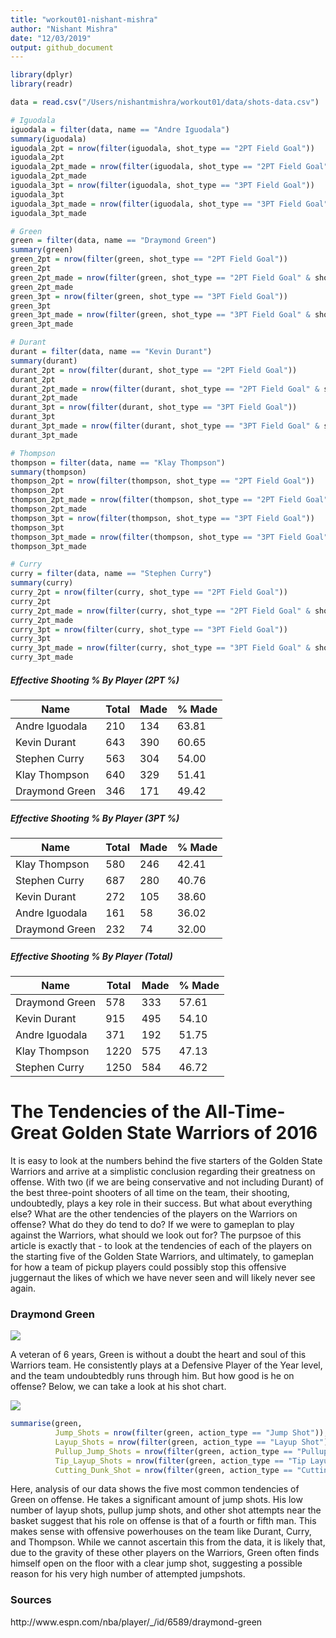 ```yaml
---
title: "workout01-nishant-mishra"
author: "Nishant Mishra"
date: "12/03/2019"
output: github_document
---
```


```r
library(dplyr)
library(readr)

data = read.csv("/Users/nishantmishra/workout01/data/shots-data.csv")

# Iguodala
iguodala = filter(data, name == "Andre Iguodala")
summary(iguodala)
iguodala_2pt = nrow(filter(iguodala, shot_type == "2PT Field Goal"))
iguodala_2pt
iguodala_2pt_made = nrow(filter(iguodala, shot_type == "2PT Field Goal" & shot_made_flag == "shot_yes"))
iguodala_2pt_made
iguodala_3pt = nrow(filter(iguodala, shot_type == "3PT Field Goal"))
iguodala_3pt
iguodala_3pt_made = nrow(filter(iguodala, shot_type == "3PT Field Goal" & shot_made_flag == "shot_yes"))
iguodala_3pt_made

# Green
green = filter(data, name == "Draymond Green")
summary(green)
green_2pt = nrow(filter(green, shot_type == "2PT Field Goal"))
green_2pt
green_2pt_made = nrow(filter(green, shot_type == "2PT Field Goal" & shot_made_flag == "shot_yes"))
green_2pt_made
green_3pt = nrow(filter(green, shot_type == "3PT Field Goal"))
green_3pt
green_3pt_made = nrow(filter(green, shot_type == "3PT Field Goal" & shot_made_flag == "shot_yes"))
green_3pt_made

# Durant
durant = filter(data, name == "Kevin Durant")
summary(durant)
durant_2pt = nrow(filter(durant, shot_type == "2PT Field Goal"))
durant_2pt
durant_2pt_made = nrow(filter(durant, shot_type == "2PT Field Goal" & shot_made_flag == "shot_yes"))
durant_2pt_made
durant_3pt = nrow(filter(durant, shot_type == "3PT Field Goal"))
durant_3pt
durant_3pt_made = nrow(filter(durant, shot_type == "3PT Field Goal" & shot_made_flag == "shot_yes"))
durant_3pt_made

# Thompson
thompson = filter(data, name == "Klay Thompson")
summary(thompson)
thompson_2pt = nrow(filter(thompson, shot_type == "2PT Field Goal"))
thompson_2pt
thompson_2pt_made = nrow(filter(thompson, shot_type == "2PT Field Goal" & shot_made_flag == "shot_yes"))
thompson_2pt_made
thompson_3pt = nrow(filter(thompson, shot_type == "3PT Field Goal"))
thompson_3pt
thompson_3pt_made = nrow(filter(thompson, shot_type == "3PT Field Goal" & shot_made_flag == "shot_yes"))
thompson_3pt_made

# Curry
curry = filter(data, name == "Stephen Curry")
summary(curry)
curry_2pt = nrow(filter(curry, shot_type == "2PT Field Goal"))
curry_2pt
curry_2pt_made = nrow(filter(curry, shot_type == "2PT Field Goal" & shot_made_flag == "shot_yes"))
curry_2pt_made
curry_3pt = nrow(filter(curry, shot_type == "3PT Field Goal"))
curry_3pt
curry_3pt_made = nrow(filter(curry, shot_type == "3PT Field Goal" & shot_made_flag == "shot_yes"))
curry_3pt_made
```

##### Effective Shooting % By Player (2PT %)
Name | Total | Made | % Made
---  | ------| ---- | ------
Andre Iguodala | 210 | 134 | 63.81
Kevin Durant | 643 | 390 | 60.65
Stephen Curry | 563 | 304 | 54.00
Klay Thompson | 640 | 329 | 51.41
Draymond Green | 346 | 171 | 49.42


##### Effective Shooting % By Player (3PT %)
Name | Total | Made | % Made
---  | ------| ---- | ------
Klay Thompson | 580 | 246 | 42.41
Stephen Curry | 687 | 280 | 40.76
Kevin Durant | 272 | 105 | 38.60
Andre Iguodala | 161 | 58 | 36.02
Draymond Green | 232 | 74 | 32.00


##### Effective Shooting % By Player (Total)
Name | Total | Made | % Made
---  | ------| ---- | ------
Draymond Green | 578 | 333 | 57.61
Kevin Durant | 915 | 495 | 54.10
Andre Iguodala | 371 | 192 | 51.75
Klay Thompson | 1220 | 575 | 47.13
Stephen Curry | 1250 | 584 | 46.72

# The Tendencies of the All-Time-Great Golden State Warriors of 2016

It is easy to look at the numbers behind the five starters of the Golden State Warriors and arrive at a simplistic conclusion regarding their greatness on offense. With two (if we are being conservative and not including Durant) of the best three-point shooters of all time on the team, their shooting, undoubtedly, plays a key role in their success. But what about everything else? What are the other tendencies of the players on the Warriors on offense? What do they do tend to do? If we were to gameplan to play against the Warriors, what should we look out for? The purpsoe of this article is exactly that - to look at the tendencies of each of the players on the starting five of the Golden State Warriors, and ultimately, to gameplan for how a team of pickup players could possibly stop this offensive juggernaut the likes of which we have never seen and will likely never see again.

### Draymond Green
![](http://a.espncdn.com/combiner/i?img=/i/headshots/nba/players/full/6589.png&w=350&h=254)

A veteran of 6 years, Green is without a doubt the heart and soul of this Warriors team. He consistently plays at a Defensive Player of the Year level, and the team undoubtedbly runs through him. But how good is he on offense? Below, we can take a look at his shot chart.

![](https://github.com/nishant-m/workout01/blob/master/workout01/images/draymond-green-shot-chart.png?raw=true)


```r
summarise(green, 
          Jump_Shots = nrow(filter(green, action_type == "Jump Shot")),
          Layup_Shots = nrow(filter(green, action_type == "Layup Shot")),
          Pullup_Jump_Shots = nrow(filter(green, action_type == "Pullup Jump shot")),
          Tip_Layup_Shots = nrow(filter(green, action_type == "Tip Layup Shot")),
          Cutting_Dunk_Shot = nrow(filter(green, action_type == "Cutting Dunk Shot")),
```
Here, analysis of our data shows the five most common tendencies of Green on offense. He takes a significant amount of jump shots. His low number of layup shots, pullup jump shots, and other shot attempts near the basket suggest that his role on offense is that of a fourth or fifth man. This makes sense with offensive powerhouses on the team like Durant, Curry, and Thompson. While we cannot ascertain this from the data, it is likely that, due to the gravity of these other players on the Warriors, Green often finds himself open on the floor with a clear jump shot, suggesting a possible reason for his very high number of attempted jumpshots.

### Sources
http://www.espn.com/nba/player/_/id/6589/draymond-green





